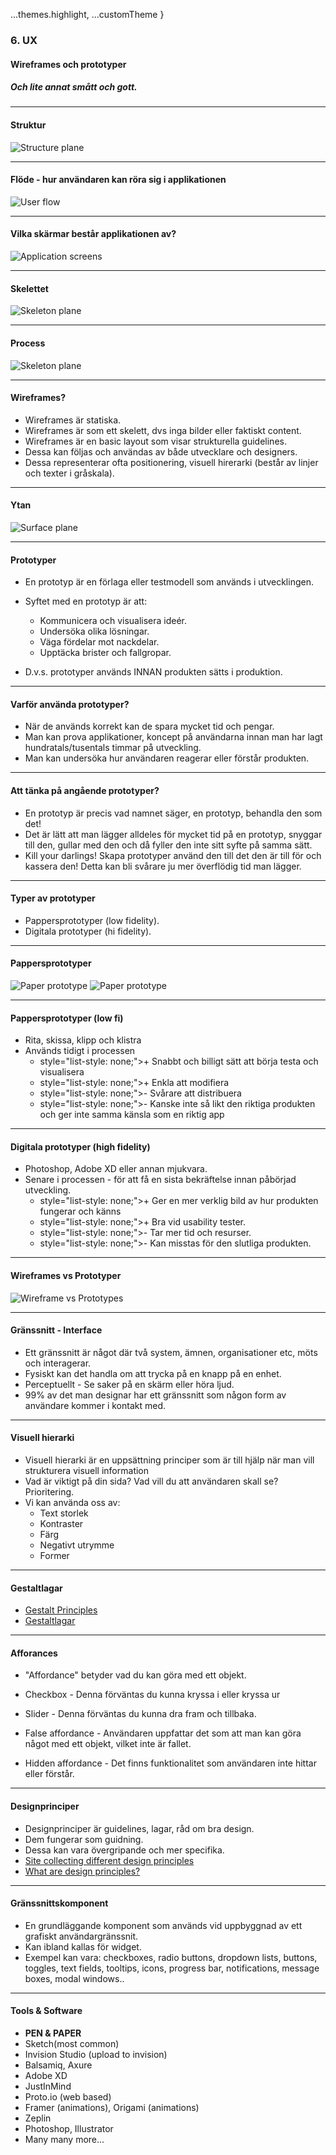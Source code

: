 
  ...themes.highlight,
  ...customTheme
}


### 6. UX
#### Wireframes och prototyper
##### Och lite annat smått och gott.


---

#### Struktur
<img src={img1} alt="Structure plane"/>


---

#### Flöde - hur användaren kan röra sig i applikationen
<img src={img2} alt="User flow"/>


---

#### Vilka skärmar består applikationen av?
<img src={img3} alt="Application screens"/>


---

#### Skelettet
<img src={img4} alt="Skeleton plane"/>


---

#### Process
<img src={img5} alt="Skeleton plane"/>


---

#### Wireframes?

* Wireframes är statiska.
* Wireframes är som ett skelett, dvs inga bilder eller faktiskt content.
* Wireframes är en basic layout som visar strukturella guidelines.
* Dessa kan följas och användas av både utvecklare och designers.
* Dessa representerar ofta positionering, visuell hirerarki (består av linjer och texter i gråskala).


---

#### Ytan
<img src={img6} alt="Surface plane"/>


---

#### Prototyper

* En prototyp är en förlaga eller testmodell som används i utvecklingen.
* Syftet med en prototyp är att:
  * Kommunicera och visualisera ideér.
  * Undersöka olika lösningar.
  * Väga fördelar mot nackdelar.
  * Upptäcka brister och fallgropar.
	
* D.v.s. prototyper används INNAN produkten sätts i produktion.	


---

#### Varför använda prototyper?

* När de används korrekt kan de spara mycket tid och pengar.
* Man kan prova applikationer, koncept på användarna innan man har lagt hundratals/tusentals timmar på utveckling.
* Man kan undersöka hur användaren reagerar eller förstår produkten.


---

#### Att tänka på angående prototyper?

* En prototyp är precis vad namnet säger, en prototyp, behandla den som det!
* Det är lätt att man lägger alldeles för mycket tid på en prototyp, snyggar till den, gullar med den och då fyller den inte sitt syfte på samma sätt.
* Kill your darlings! Skapa prototyper använd den till det den är till för och kassera den! Detta kan bli svårare ju mer överflödig tid man lägger.


---

#### Typer av prototyper

* Pappersprototyper (low fidelity).
* Digitala prototyper (hi fidelity).


---

#### Pappersprototyper
<img src={img7} alt="Paper prototype"/>
<img src={img8} alt="Paper prototype"/>


---

#### Pappersprototyper (low fi)

* Rita, skissa, klipp och klistra
* Används tidigt i processen
  * style="list-style: none;">+ Snabbt och billigt sätt att börja testa och visualisera
  * style="list-style: none;">+ Enkla att modifiera
  * style="list-style: none;">- Svårare att distribuera
  * style="list-style: none;">- Kanske inte så likt den riktiga produkten och ger inte samma känsla som en riktig app


---

#### Digitala prototyper (high fidelity)

* Photoshop, Adobe XD eller annan mjukvara.
* Senare i processen - för att få en sista bekräftelse innan påbörjad utveckling.
  * style="list-style: none;">+ Ger en mer verklig bild av hur produkten fungerar och känns
  * style="list-style: none;">+ Bra vid usability tester.
  * style="list-style: none;">- Tar mer tid och resurser.
  * style="list-style: none;">- Kan misstas för den slutliga produkten.


---

#### Wireframes vs Prototyper
<img src={img9} alt="Wireframe vs Prototypes"/>


---

#### Gränssnitt - Interface

* Ett gränssnitt är något där två system, ämnen, organisationer etc, möts och interagerar.
* Fysiskt kan det handla om att trycka på en knapp på en enhet.
* Perceptuellt - Se saker på en skärm eller höra ljud.
* 99% av det man designar har ett gränssnitt som någon form av användare kommer i kontakt med.


---

#### Visuell hierarki

* Visuell hierarki är en uppsättning principer som är till hjälp när man vill strukturera visuell information
* Vad är viktigt på din sida? Vad vill du att användaren skall se? Prioritering.
* Vi kan använda oss av:
  * Text storlek
  * Kontraster
  * Färg
  * Negativt utrymme
  * Former
	


---

#### Gestaltlagar

* <a href="https://www.interaction-design.org/literature/topics/gestalt-principles">Gestalt Principles</a>
* <a href="http://thenest.nu/grundlaggande-webbdesign-principer">Gestaltlagar</a>


---

#### Afforances

* "Affordance" betyder vad du kan göra med ett objekt. 
* Checkbox - Denna förväntas du kunna kryssa i eller kryssa ur
* Slider - Denna förväntas du kunna dra fram och tillbaka.

* False affordance - Användaren uppfattar det som att man kan göra något med ett objekt, vilket inte är fallet.
* Hidden affordance - Det finns funktionalitet som användaren inte hittar eller förstår.


---

#### Designprinciper

* Designprinciper är guidelines, lagar, råd om bra design.
* Dem fungerar som guidning.
* Dessa kan vara övergripande och mer specifika.
* <a href="https://www.designprinciplesftw.com/">Site collecting different design principles</a>
* <a href="https://www.designprinciplesftw.com/what-are-design-principles">What are design principles?</a>


---

#### Gränssnittskomponent

* En grundläggande komponent som används vid uppbyggnad av ett grafiskt användargränssnit.
* Kan ibland kallas för widget.
* Exempel kan vara: checkboxes, radio buttons, dropdown lists, buttons, toggles, text fields, tooltips, icons, progress bar, notifications, message boxes, modal windows..


---

#### Tools & Software

* **PEN & PAPER**
* Sketch(most common)
* Invision Studio (upload to invision)
* Balsamiq, Axure
* Adobe XD
* JustInMind
* Proto.io (web based)
* Framer (animations), Origami (animations)
* Zeplin
* Photoshop, Illustrator
* Many many more...
